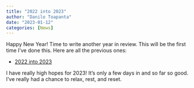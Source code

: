 ```yaml
---
title: "2022 into 2023"
author: "Danilo Toapanta"
date: "2023-01-12"
categories: [News]
---
```


<!-- ![](thumbnail.jpg) -->

Happy New Year! Time to write another year in review. This will be the first time I've done this. Here are all the previous ones:

- [2022 into 2023]()

I have really high hopes for 2023! It's only a few days in and so far so good. I've really had a chance to relax, rest, and reset.
